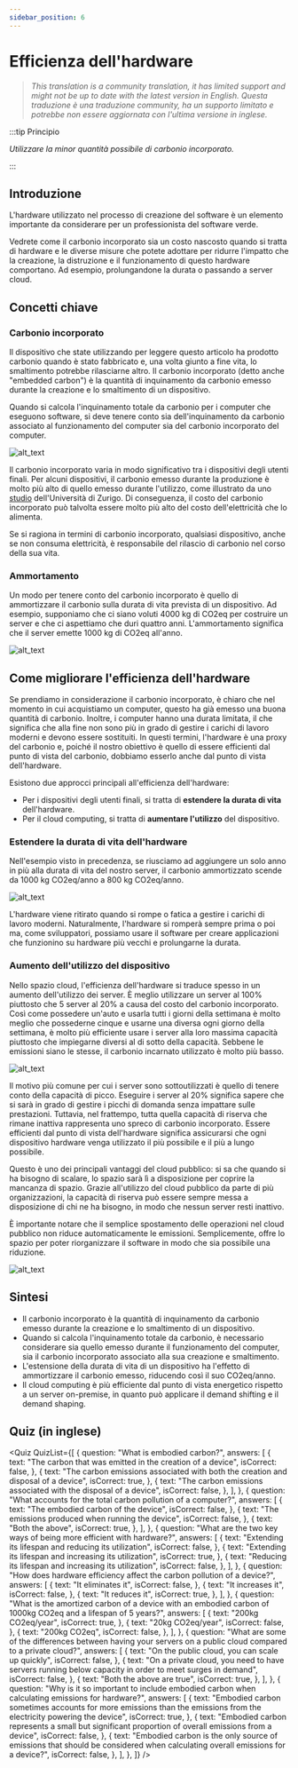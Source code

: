 ```yaml
---
sidebar_position: 6
---
```



# Efficienza dell'hardware
> *This translation is a community translation, it has limited support and might not be up to date with the latest version in English.*
> *Questa traduzione è una traduzione community, ha un supporto limitato e potrebbe non essere aggiornata con l'ultima versione in inglese.*

:::tip Principio

_Utilizzare la minor quantità possibile di carbonio incorporato._

:::

## Introduzione

L'hardware utilizzato nel processo di creazione del software è un elemento importante da considerare per un professionista del software verde.

Vedrete come il carbonio incorporato sia un costo nascosto quando si tratta di hardware e le diverse misure che potete adottare per ridurre l'impatto che la creazione, la distruzione e il funzionamento di questo hardware comportano. Ad esempio, prolungandone la durata o passando a server cloud.

## Concetti chiave

### Carbonio incorporato

Il dispositivo che state utilizzando per leggere questo articolo ha prodotto carbonio quando è stato fabbricato e, una volta giunto a fine vita, lo smaltimento potrebbe rilasciarne altro. Il carbonio incorporato (detto anche "embedded carbon") è la quantità di inquinamento da carbonio emesso durante la creazione e lo smaltimento di un dispositivo.

Quando si calcola l'inquinamento totale da carbonio per i computer che eseguono software, si deve tenere conto sia dell'inquinamento da carbonio associato al funzionamento del computer sia del carbonio incorporato del computer.

![alt_text](./images/17_carbonio_incorporato.png "image_tooltip")

Il carbonio incorporato varia in modo significativo tra i dispositivi degli utenti finali. Per alcuni dispositivi, il carbonio emesso durante la produzione è molto più alto di quello emesso durante l'utilizzo, come illustrato da uno [studio](https://www.ifi.uzh.ch/dam/jcr:fa4e956e-7a53-4038-98a5-00e09e2f4303/Study_Digitalization_Climate_Protection_Summary_Oct2017.pdf) dell'Università di Zurigo. Di conseguenza, il costo del carbonio incorporato può talvolta essere molto più alto del costo dell'elettricità che lo alimenta.

Se si ragiona in termini di carbonio incorporato, qualsiasi dispositivo, anche se non consuma elettricità, è responsabile del rilascio di carbonio nel corso della sua vita.

### Ammortamento

Un modo per tenere conto del carbonio incorporato è quello di ammortizzare il carbonio sulla durata di vita prevista di un dispositivo. Ad esempio, supponiamo che ci siano voluti 4000 kg di CO2eq per costruire un server e che ci aspettiamo che duri quattro anni. L'ammortamento significa che il server emette 1000 kg di CO2eq all'anno.

![alt_text](./images/18_ammortamento.png "image_tooltip")

## Come migliorare l'efficienza dell'hardware

Se prendiamo in considerazione il carbonio incorporato, è chiaro che nel momento in cui acquistiamo un computer, questo ha già emesso una buona quantità di carbonio. Inoltre, i computer hanno una durata limitata, il che significa che alla fine non sono più in grado di gestire i carichi di lavoro moderni e devono essere sostituiti. In questi termini, l'hardware è una proxy del carbonio e, poiché il nostro obiettivo è quello di essere efficienti dal punto di vista del carbonio, dobbiamo esserlo anche dal punto di vista dell'hardware.

Esistono due approcci principali all'efficienza dell'hardware:

- Per i dispositivi degli utenti finali, si tratta di **estendere la durata di vita** dell'hardware.
- Per il cloud computing, si tratta di **aumentare l'utilizzo** del dispositivo.

### Estendere la durata di vita dell'hardware

Nell'esempio visto in precedenza, se riusciamo ad aggiungere un solo anno in più alla durata di vita del nostro server, il carbonio ammortizzato scende da 1000 kg CO2eq/anno a 800 kg CO2eq/anno.

![alt_text](./images/19_vita_utile.png "image_tooltip")

L'hardware viene ritirato quando si rompe o fatica a gestire i carichi di lavoro moderni. Naturalmente, l'hardware si romperà sempre prima o poi ma, come sviluppatori, possiamo usare il software per creare applicazioni che funzionino su hardware più vecchi e prolungarne la durata.

### Aumento dell'utilizzo del dispositivo

Nello spazio cloud, l'efficienza dell'hardware si traduce spesso in un aumento dell'utilizzo dei server. È meglio utilizzare un server al 100% piuttosto che 5 server al 20% a causa del costo del carbonio incorporato. Così come possedere un'auto e usarla tutti i giorni della settimana è molto meglio che possederne cinque e usarne una diversa ogni giorno della settimana, è molto più efficiente usare i server alla loro massima capacità piuttosto che impiegarne diversi al di sotto della capacità. Sebbene le emissioni siano le stesse, il carbonio incarnato utilizzato è molto più basso.

![alt_text](./images/20_aumento_dell_utilizzo.png "image_tooltip")

Il motivo più comune per cui i server sono sottoutilizzati è quello di tenere conto della capacità di picco. Eseguire i server al 20% significa sapere che si sarà in grado di gestire i picchi di domanda senza impattare sulle prestazioni. Tuttavia, nel frattempo, tutta quella capacità di riserva che rimane inattiva rappresenta uno spreco di carbonio incorporato. Essere efficienti dal punto di vista dell'hardware significa assicurarsi che ogni dispositivo hardware venga utilizzato il più possibile e il più a lungo possibile.

Questo è uno dei principali vantaggi del cloud pubblico: si sa che quando si ha bisogno di scalare, lo spazio sarà lì a disposizione per coprire la mancanza di spazio. Grazie all'utilizzo del cloud pubblico da parte di più organizzazioni, la capacità di riserva può essere sempre messa a disposizione di chi ne ha bisogno, in modo che nessun server resti inattivo.

È importante notare che il semplice spostamento delle operazioni nel cloud pubblico non riduce automaticamente le emissioni. Semplicemente, offre lo spazio per poter riorganizzare il software in modo che sia possibile una riduzione.

![alt_text](./images/21_private_vs_public_cloud.png "image_tooltip")

## Sintesi

- Il carbonio incorporato è la quantità di inquinamento da carbonio emesso durante la creazione e lo smaltimento di un dispositivo.
- Quando si calcola l'inquinamento totale da carbonio, è necessario considerare sia quello emesso durante il funzionamento del computer, sia il carbonio incorporato associato alla sua creazione e smaltimento.
- L'estensione della durata di vita di un dispositivo ha l'effetto di ammortizzare il carbonio emesso, riducendo così il suo CO2eq/anno.
- Il cloud computing è più efficiente dal punto di vista energetico rispetto a un server on-premise, in quanto può applicare il demand shifting e il demand shaping.

## Quiz (in inglese)

<Quiz
  QuizList={[
    {
      question: "What is embodied carbon?",
      answers: [
        {
          text: "The carbon that was emitted in the creation of a device",
          isCorrect: false,
        },
        {
          text: "The carbon emissions associated with both the creation and disposal of a device",
          isCorrect: true,
        },
        {
          text: "The carbon emissions associated with the disposal of a device",
          isCorrect: false,
        },
      ],
    },
    {
      question: "What accounts for the total carbon pollution of a computer?",
      answers: [
        {
          text: "The embodied carbon of the device",
          isCorrect: false,
        },
        {
          text: "The emissions produced when running the device",
          isCorrect: false,
        },
        {
          text: "Both the above",
          isCorrect: true,
        },
      ],
    },
    {
      question:
        "What are the two key ways of being more efficient with hardware?",
      answers: [
        {
          text: "Extending its lifespan and reducing its utilization",
          isCorrect: false,
        },
        {
          text: "Extending its lifespan and increasing its utilization",
          isCorrect: true,
        },
        {
          text: "Reducing its lifespan and increasing its utilization",
          isCorrect: false,
        },
      ],
    },
    {
      question:
        "How does hardware efficiency affect the carbon pollution of a device?",
      answers: [
        {
          text: "It eliminates it",
          isCorrect: false,
        },
        {
          text: "It increases it",
          isCorrect: false,
        },
        {
          text: "It reduces it",
          isCorrect: true,
        },
      ],
    },
    {
      question:
        "What is the amortized carbon of a device with an embodied carbon of 1000kg CO2eq and a lifespan of 5 years?",
      answers: [
        {
          text: "200kg CO2eq/year",
          isCorrect: true,
        },
        {
          text: "20kg CO2eq/year",
          isCorrect: false,
        },
        {
          text: "200kg CO2eq",
          isCorrect: false,
        },
      ],
    },
    {
      question:
        "What are some of the differences between having your servers on a public cloud compared to a private cloud?",
      answers: [
        {
          text: "On the public cloud, you can scale up quickly",
          isCorrect: false,
        },
        {
          text: "On a private cloud, you need to have servers running below capacity in order to meet surges in demand",
          isCorrect: false,
        },
        {
          text: "Both the above are true",
          isCorrect: true,
        },
      ],
    },
    {
      question:
        "Why is it so important to include embodied carbon when calculating emissions for hardware?",
      answers: [
        {
          text: "Embodied carbon sometimes accounts for more emissions than the emissions from the electricity powering the device",
          isCorrect: true,
        },
        {
          text: "Embodied carbon represents a small but significant proportion of overall emissions from a device",
          isCorrect: false,
        },
        {
          text: "Embodied carbon is the only source of emissions that should be considered when calculating overall emissions for a device?",
          isCorrect: false,
        },
      ],
    },
  ]}
/>
